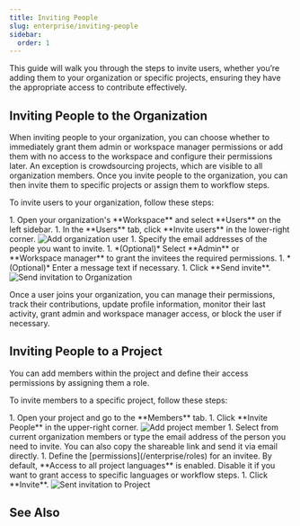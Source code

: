 ```yaml
---
title: Inviting People
slug: enterprise/inviting-people
sidebar:
  order: 1
---
```



This guide will walk you through the steps to invite users, whether you’re adding them to your organization or specific projects, ensuring they have the appropriate access to contribute effectively.

## Inviting People to the Organization

When inviting people to your organization, you can choose whether to immediately grant them admin or workspace manager permissions or add them with no access to the workspace and configure their permissions later. An exception is crowdsourcing projects, which are visible to all organization members. Once you invite people to the organization, you can then invite them to specific projects or assign them to workflow steps.

To invite users to your organization, follow these steps:

<Steps>
  1. Open your organization's **Workspace** and select **Users** on the left sidebar.
  1. In the **Users** tab, click **Invite users** in the lower-right corner. <Image src={addUsers} alt="Add organization user" />
  1. Specify the email addresses of the people you want to invite.
  1. *(Optional)* Select **Admin** or **Workspace manager** to grant the invitees the required permissions.
  1. *(Optional)* Enter a message text if necessary. 
  1. Click **Send invite**. <Image src={inviteOrganizationUser} alt="Send invitation to Organization" class="width-xl" />
</Steps>

Once a user joins your organization, you can manage their permissions, track their contributions, update profile information, monitor their last activity, grant admin and workspace manager access, or block the user if necessary.

## Inviting People to a Project

You can add members within the project and define their access permissions by assigning them a role.

<LinkCard
  title="Roles"
  description="Learn more about the roles and permissions in Crowdin Enterprise."
  href="/enterprise/roles"
/>
To invite members to a specific project, follow these steps:

<Steps>
  1. Open your project and go to the **Members** tab.
  1. Click **Invite People** in the upper-right corner. <Image src={inviteProjectUser} alt="Add project member" />
  1. Select from current organization members or type the email address of the person you need to invite. You can also copy the shareable link and send it via email directly.  
  1. Define the [permissions](/enterprise/roles) for an invitee. By default, **Access to all project languages** is enabled. Disable it if you want to grant access to specific languages or workflow steps.
  1. Сlick **Invite**. <Image src={projectPermissions} alt="Sent invitation to Project" />
</Steps>

## See Also

<CardGrid>
  <LinkCard
    title="Project Members"
    href="/enterprise/project-members"
  />
  <LinkCard
    title="Manager Permissions"
    href="/enterprise/manager-permissions"
  />
</CardGrid>